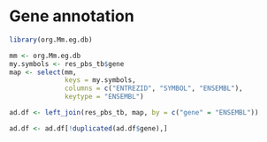 # Gene annotation 

```r
library(org.Mm.eg.db)
```

```r
mm <- org.Mm.eg.db
my.symbols <- res_pbs_tb$gene
map <- select(mm, 
              keys = my.symbols,
              columns = c("ENTREZID", "SYMBOL", "ENSEMBL"),
              keytype = "ENSEMBL")
```

```r
ad.df <- left_join(res_pbs_tb, map, by = c("gene" = "ENSEMBL"))
```

```r
ad.df <- ad.df[!duplicated(ad.df$gene),]
```
